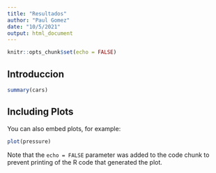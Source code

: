 ```yaml
---
title: "Resultados"
author: "Paul Gomez"
date: "10/5/2021"
output: html_document
---
```


```r
knitr::opts_chunk$set(echo = FALSE)
```

## Introduccion



```r
summary(cars)
```

## Including Plots

You can also embed plots, for example:

```r
plot(pressure)
```

Note that the `echo = FALSE` parameter was added to the code chunk to prevent printing of the R code that generated the plot.
